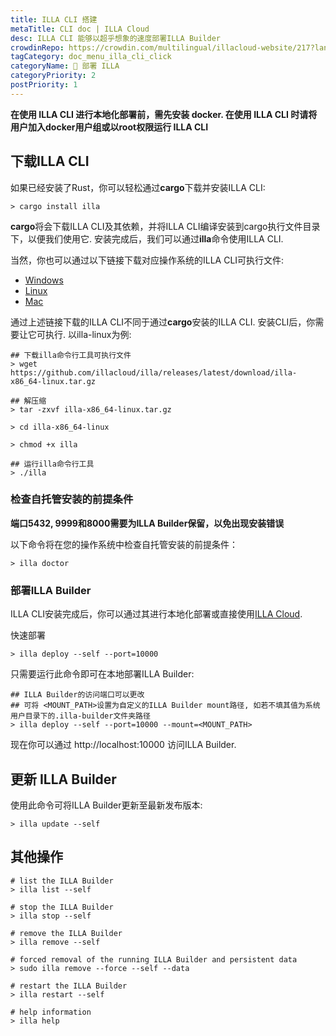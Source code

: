 ```yaml
---
title: ILLA CLI 搭建
metaTitle: CLI doc | ILLA Cloud
desc: ILLA CLI 能够以超乎想象的速度部署ILLA Builder
crowdinRepo: https://crowdin.com/multilingual/illacloud-website/217?languages=zhcn&filter=basic&value=0
tagCategory: doc_menu_illa_cli_click
categoryName: 👷 部署 ILLA
categoryPriority: 2
postPriority: 1
---
```


**在使用 ILLA CLI 进行本地化部署前，需先安装 docker. 在使用 ILLA CLI 时请将用户加入docker用户组或以root权限运行 ILLA CLI**

## 下载ILLA CLI

如果已经安装了Rust，你可以轻松通过**cargo**下载并安装ILLA CLI:

```
> cargo install illa
```

**cargo**将会下载ILLA CLI及其依赖，并将ILLA CLI编译安装到cargo执行文件目录下，以便我们使用它.
安装完成后，我们可以通过**illa**命令使用ILLA CLI.

当然，你也可以通过以下链接下载对应操作系统的ILLA CLI可执行文件:

-   [Windows](https://github.com/illacloud/illa/releases/latest/download/illa-x86_64-win.zip)
-   [Linux](https://github.com/illacloud/illa/releases/latest/download/illa-x86_64-Linux.tar.gz)
-   [Mac](https://github.com/illacloud/illa/releases/latest/download/illa-x86_64-macos.tar.gz)

通过上述链接下载的ILLA CLI不同于通过**cargo**安装的ILLA CLI. 安装CLI后，你需要让它可执行. 以illa-linux为例:

```
## 下载illa命令行工具可执行文件
> wget https://github.com/illacloud/illa/releases/latest/download/illa-x86_64-linux.tar.gz

## 解压缩
> tar -zxvf illa-x86_64-linux.tar.gz

> cd illa-x86_64-linux

> chmod +x illa

## 运行illa命令行工具
> ./illa

```

### 检查自托管安装的前提条件

**端口5432, 9999和8000需要为ILLA Builder保留，以免出现安装错误**

以下命令将在您的操作系统中检查自托管安装的前提条件：

```
> illa doctor
```

### 部署ILLA Builder

ILLA CLI安装完成后，你可以通过其进行本地化部署或直接使用[ILLA Cloud](https://cloud.illacloud.com/).

快速部署

```
> illa deploy --self --port=10000
```

只需要运行此命令即可在本地部署ILLA Builder:

```
## ILLA Builder的访问端口可以更改
## 可将 <MOUNT_PATH>设置为自定义的ILLA Builder mount路径, 如若不填其值为系统用户目录下的.illa-builder文件夹路径
> illa deploy --self --port=10000 --mount=<MOUNT_PATH>
```

现在你可以通过 http://localhost:10000 访问ILLA Builder.

## 更新 ILLA Builder

使用此命令可将ILLA Builder更新至最新发布版本:

```
> illa update --self
```

## 其他操作

```
# list the ILLA Builder
> illa list --self

# stop the ILLA Builder
> illa stop --self

# remove the ILLA Builder
> illa remove --self

# forced removal of the running ILLA Builder and persistent data
> sudo illa remove --force --self --data

# restart the ILLA Builder
> illa restart --self

# help information
> illa help
```
